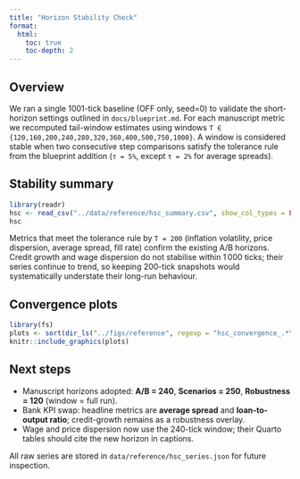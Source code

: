 ```yaml
---
title: "Horizon Stability Check"
format:
  html:
    toc: true
    toc-depth: 2
---
```


## Overview

We ran a single 1001-tick baseline (OFF only, seed=0) to validate the short-horizon settings outlined in `docs/blueprint.md`. For each manuscript metric we recomputed tail-window estimates using windows `T ∈ {120,160,200,240,280,320,360,400,500,750,1000}`. A window is considered stable when two consecutive step comparisons satisfy the tolerance rule from the blueprint addition (`τ = 5%`, except `τ = 2%` for average spreads).

## Stability summary

```r
library(readr)
hsc <- read_csv("../data/reference/hsc_summary.csv", show_col_types = FALSE)
hsc
```

Metrics that meet the tolerance rule by `T = 200` (inflation volatility, price dispersion, average spread, fill rate) confirm the existing A/B horizons. Credit growth and wage dispersion do not stabilise within 1 000 ticks; their series continue to trend, so keeping 200-tick snapshots would systematically understate their long-run behaviour.

## Convergence plots

```r
library(fs)
plots <- sort(dir_ls("../figs/reference", regexp = "hsc_convergence_.*\\.png$"))
knitr::include_graphics(plots)
```

## Next steps

* Manuscript horizons adopted: **A/B = 240**, **Scenarios = 250**, **Robustness = 120** (window = full run).
* Bank KPI swap: headline metrics are **average spread** and **loan-to-output ratio**; credit-growth remains as a robustness overlay.
* Wage and price dispersion now use the 240-tick window; their Quarto tables should cite the new horizon in captions.

All raw series are stored in `data/reference/hsc_series.json` for future inspection.

